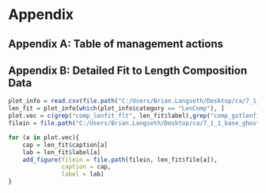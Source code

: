 \clearpage

# Appendix

## Appendix A: Table of management actions



## Appendix B: Detailed Fit to Length Composition Data 


```r
plot_info = read.csv(file.path("C:/Users/Brian.Langseth/Desktop/ca/7_1_1_base_ghostCom", "plots", "plotinfotable_for_doc.csv"))
len_fit = plot_info[which(plot_info$category == "LenComp"), ]
plot.vec = c(grep("comp_lenfit_flt", len_fit$label),grep("comp_gstlenfit_flt", len_fit$label))
filein = file.path("C:/Users/Brian.Langseth/Desktop/ca/7_1_1_base_ghostCom", "plots")

for (a in plot.vec){
	cap = len_fit$caption[a]
	lab = len_fit$label[a]
	add_figure(filein = file.path(filein, len_fit$file[a]), 
			   caption = cap, 
			   label = lab)
}
```

\clearpage

